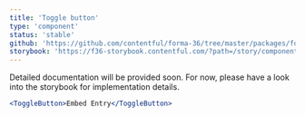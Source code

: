 ```yaml
---
title: 'Toggle button'
type: 'component'
status: 'stable'
github: 'https://github.com/contentful/forma-36/tree/master/packages/forma-36-react-components/src/components/ToggleButton'
storybook: 'https://f36-storybook.contentful.com/?path=/story/components-togglebutton--default'
---
```


Detailed documentation will be provided soon. For now, please have a look into the storybook for implementation details.

```jsx
<ToggleButton>Embed Entry</ToggleButton>
```
